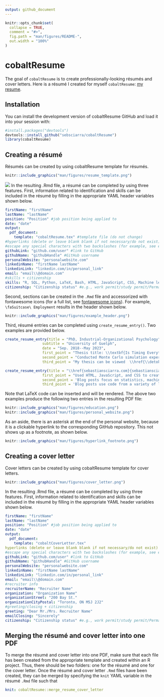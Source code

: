 ```yaml
---
output: github_document
---
```


<!-- README.md is generated from README.Rmd. Please edit that file -->

```r
knitr::opts_chunk$set(
  collapse = TRUE,
  comment = "#>",
  fig.path = "man/figures/README-",
  out.width = "100%"
)
```

# cobaltResume

The goal of `cobaltResume` is to create professionally-looking résumés and cover letters. Here is a résumé I created for myself  `cobaltResume`: [my resume](man/resume_cover_letter.pdf). 

## Installation

You can install the development version of cobaltResume GitHub and load it into your session with:

```r
#install.packages("devtools")
devtools::install_github("sebsciarra/cobaltResume")
library(cobaltResume)
```


## Creating a résumé

Résumés can be created by using cobaltResume template for résumés.

```r
knitr::include_graphics("man/figures/resume_template.png")
```

 ![](https://github.com/sebsciarra/cobaltResume/blob/main/docs/reference/figures/resume_template.png)
In the resulting .Rmd file, a résumé can be completed by using three features. First, information related to identification and skills can be included in the résumé by filling in the appropriate YAML header variables shown below.

```yaml
firstName: "firstName"
lastName: "lastName"
position: "Position" #job position being applied to 
date: "date" 
output: 
  pdf_document:
    template: "cobaltResume.tex" #template file (do not change)
#hyperlinks (delete or leave blank blank if not necessary/do not exist)
#escape any special characters with two backslashes (for example, see email variable)
githubLink: "github.com/user" #link to GitHub
githubName: "githubHandle" #GitHub username
personalWebsite: "personalwebsite.com"
linkedinName: "firstName lastName"
linkedinLink: "linkedin.com/in/personal_link"
email: "email\\@domain.com" 
#skills + citizenship
skills: "R, SQL, Python, LaTeX, Bash, HTML, JavaScript, CSS, Machine learning, Data science, Data visualization, Knowledge translation" #skills relevant to the job
citizenship: "Citizenship status" #e.g., work permit/study permit/Permanent resident/citizen, etc.
```



Second, sections can be created in the `.Rmd` file and accessorized with fontawesome icons (for a full list, see [fontawesome icons](http://mirrors.ibiblio.org/CTAN/fonts/fontawesome5/doc/fontawesome5.pdf)). For example, `\faSuitcase\ Employment` results in the header shown below. 

```r
knitr::include_graphics("man/figures/example_header.png")
```

Third, résumé entries can be completed using `create_resume_entry()`. Two examples are provided below. 

```r
create_resume_entry(title = "PhD, Industrial-Organizational Psychology", 
                 subtitle = "University of Guelph", 
                 date = "Sep. 2018--May 2023", 
                 first_point = "Thesis title: \\textbf{Is Timing Everything? The Effects of Measurement Timing on the \\newline Performance of Nonlinear Longitudinal Models}", 
                 second_point = "Conducted Monte Carlo simulation experiments using R on an Amazon Web Services (AWS) instance to evaluate the performance of structured latent growth curve models under several conditions", 
                 third_point = "My thesis can be viewed  \\href{\\detokenize{https://atrium.lib.uoguelph.ca/xmlui/bitstream/handle/10214/27543/Sciarra_Sebastian_202304_PhD.pdf?sequence=1&isAllowed=y}}{\\textcolor{blue}{here}}")

create_resume_entry(title = "\\href{sebastiansciarra.com}{sebastiansciarra.com}\\footnote{clickable hyperlink to the corresponding repository on my GitHub}", subtitle = "Personal website", date = "Mar. 2023", 
                 first_point = "Used HTML, JavaScript, and CSS to create a personal website for writing blog posts",
                 second_point = 'Blog posts focus on statistics, machine learning, and coding by explaining technical details, providing demonstrations, and conducting simulation experiments', 
                 third_point = 'Blog posts use code from a variety of language to explain content. As an example, my post titled ``\\href{https://sebastiansciarra.com/coding_tricks/em_demo/}{\\textcolor{blue}{Coding and Visualizing the Expectation-Maximization Algorithm}}" used R, Python, and CSS code')
```

Note that LaTeX code can be inserted and will be rendered. The above two examples produce the following two entries in the resulting PDF file: 

```r
knitr::include_graphics("man/figures/education.png")
knitr::include_graphics("man/figures/personal_website.png")
```

As an aside, there is an asterisk at the end of the personal website, because it is a clickable hyperlink to the corresponding GitHub repository. This not shows up as a footnote, as shown below. 


```r
knitr::include_graphics("man/figures/hyperlink_footnote.png")
```

## Creating a cover letter

Cover letters can be created by using cobaltResume template for cover letters.

```r
knitr::include_graphics("man/figures/cover_letter.png")
```

In the resulting .Rmd file, a résumé can be completed by using three features. First, information related to identification and skills can be included in the résumé by filling in the appropriate YAML header variables shown below.

```yaml
firstName: "firstName"
lastName: "lastName"
position: "Position" #job position being applied to 
date: "date" 
output: 
  pdf_document:
    template: "cobaltCoverLetter.tex"
hyperlinks (delete or leave blank blank if not necessary/do not exist)
#escape any special characters with two backslashes (for example, see email variable)
githubLink: "github.com/user" #link to GitHub
githubName: "githubHandle" #GitHub username
personalWebsite: "personalwebsite.com"
linkedinName: "firstName lastName"
linkedinLink: "linkedin.com/in/personal_link"
email: "email\\@domain.com" 
#recruiter info 
recruiterName: "Recruiter Name"
organization: "Organization Name"
organizationStreet: "200 Bay St."
organizationCityPostal: "Toronto, ON M5J 2J2"
#greeting/closing + citizenship
greeting: "Dear Mr./Mrs. Recruiter Name"
emailClosing: "Sincerely"
citizenship: "Citizenship status" #e.g., work permit/study permit/Permanent resident/citizen, etc.
```


## Merging the résumé and cover letter into one PDF

To merge the résumé and cover letter into one PDF, make sure that each file has been created from the appropriate template and created within an R project. Thus, there should be two folders: one for the résumé and one for the cover letter. Once the résumé and cover letter `.Rmd` files have been created, they can be merged by specifying the `knit` YAML variable in the résumé `.Rmd` file such that 

```yaml
knit: cobaltResume::merge_resume_cover_letter
```
